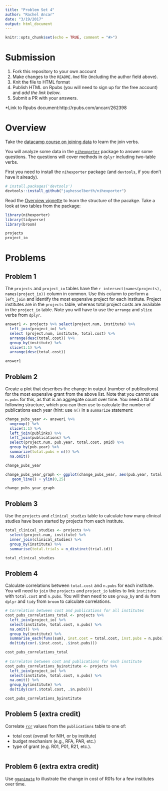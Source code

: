 ```yaml
---
title: "Problem Set 4"
author: "Rachel Ancar"
date: "3/19/2017"
output: html_document
---
```


```r
knitr::opts_chunk$set(echo = TRUE, comment = "#>")
```

# Submission

1. Fork this repository to your own account
1. Make changes to the `README.Rmd` file (including the author field above).
1. Knit the file to HTML format
1. Publish HTML on Rpubs (you will need to sign up for the free account) and *add the link below*.
1. Submit a PR with your answers.

*Link to Rpubs document:http://rpubs.com/ancarr/262398

# Overview

Take the [datacamp course on joining data](https://www.datacamp.com/courses/joining-data-in-r-with-dplyr) to learn the join verbs.

You will analyze some data in the [`nihexporter`](https://github.com/jayhesselberth/nihexporter) package to answer some questions. The questions will cover methods in `dplyr` including two-table verbs.

First you need to install the `nihexporter` package (and `devtools`, if you don't have it already).

```r
# install.packages('devtools')
devtools::install_github("jayhesselberth/nihexporter")
```

Read the [Overview vignette](http://jayhesselberth.github.io/nihexporter/articles/nihexporter.html) to learn the structure of the pacakge. Take a look at two tables from the package:

```r
library(nihexporter)
library(tidyverse)
library(broom)

projects
project_io
```

# Problems

## Problem 1

The `projects` and `project_io` tables have the `r intersect(names(projects), names(project_io))` column in common. Use this column to perform a `left_join` and identify the most expensive project for each institute. Project institutes are in the `projects` table, whereas total project costs are available in the `project_io` table. Note you will have to use the `arrange` and `slice` verbs from `dplyr`.

```r

answer1 <- projects %>% select(project.num, institute) %>% 
  left_join(project_io) %>% 
  select (project.num, institute, total.cost) %>% 
  arrange(desc(total.cost)) %>% 
  group_by(institute) %>% 
  slice(1:1) %>% 
  arrange(desc(total.cost)) 

answer1

```

## Problem 2

Create a plot that describes the change in output (number of publications) for the most expensive grant from the above list. Note that you cannot use `n.pubs` for this, as that is an aggregate count over time. You need a tbl of following structure, which you can then use to calculate the number of publications each year (hint: use `n()` in a `summarize` statement:

```r

change_pubs_year <- answer1 %>% 
  ungroup() %>% 
  slice(1:1) %>%
  left_join(publinks) %>%
  left_join(publications) %>%
  select(project.num, pub.year, total.cost, pmid) %>%
  group_by(pub.year) %>% 
  summarize(total.pubs = n()) %>%
  na.omit()

change_pubs_year

```

```r

change_pubs_year_graph <- ggplot(change_pubs_year, aes(pub.year, total.pubs)) + geom_point() + 
   geom_line() + ylim(0,25)

change_pubs_year_graph

```

## Problem 3

Use the `projects` and `clinical_studies` table to calculate how many clinical studies have been started by projects from each institute.

```r

total_clinical_studies <- projects %>% 
  select(project.num, institute) %>% 
  inner_join(clinical_studies) %>% 
  group_by(institute) %>% 
  summarise(total.trials = n_distinct(trial.id)) 

total_clinical_studies

```

## Problem 4

Calculate correlations between `total.cost` and `n.pubs` for each institute. You will need to `join` the `projects` and `project_io` tables to link `institute` with `total.cost` and `n.pubs`. You will then need to use `group_by` and `do` from `dplyr` and `tidy` from `broom` to calculate correlations.

```r

# Correlation between cost and publications for all institutes 
cost_pubs_correlations_total <- projects %>% 
  left_join(project_io) %>% 
  select(institute, total.cost, n.pubs) %>% 
  na.omit() %>% 
  group_by(institute) %>% 
  summarise_each(funs(sum), inst.cost = total.cost, inst.pubs = n.pubs) %>% 
  do(tidy(cor(.$inst.cost, .$inst.pubs))) 

cost_pubs_correlations_total
  
# Correlaton between cost and publications for each institute 
cost_pubs_correlations_byinstitute <- projects %>% 
  left_join(project_io) %>% 
  select(institute, total.cost, n.pubs) %>% 
  na.omit() %>% 
  group_by(institute) %>% 
  do(tidy(cor(.$total.cost, .$n.pubs)))  

cost_pubs_correlations_byinstitute

```

## Problem 5 (extra credit)

Correlate [`rcr`](https://icite.od.nih.gov/) values from the `publications` table to one of:

- total cost (overall for NIH, or by institute)
- budget mechanism (e.g., RFA, PAR, etc.)
- type of grant (e.g. R01, P01, R21, etc.). 

```r
```

## Problem 6 (extra extra credit)

Use [`gganimate`](https://github.com/dgrtwo/gganimate) to illustrate the change in cost of R01s for a few institutes over time.

```r
```
